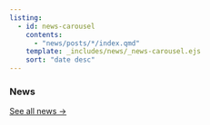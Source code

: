 ```yaml
---
listing:
  - id: news-carousel
    contents: 
      - "news/posts/*/index.qmd"
    template: _includes/news/_news-carousel.ejs
    sort: "date desc"
---
```


### News

::: {#news-carousel}
:::

[See all news &rarr;](news/)

```{=html}
<style>
/* Scoped styles for the news carousel to avoid conflicts with global themes */
#news-carousel-container {
  overflow: hidden;
  position: relative;
  width: 100%;
  cursor: grab;
}

#news-carousel-container.grabbing {
  cursor: grabbing;
}

#news-carousel-container #news-carousel-track {
  display: flex;
  align-items: stretch;
}

#news-carousel-container .news-carousel-slide {
  flex-shrink: 0;
  width: 33.3333%;
  padding: 0.5rem;
  box-sizing: border-box;
}

@media (max-width: 1024px) {
  #news-carousel-container .news-carousel-slide {
    width: 50%;
  }
}

@media (max-width: 768px) {
  #news-carousel-container .news-carousel-slide {
    width: 100%;
  }
}

#news-carousel-container .news-carousel-card {
  overflow: hidden;
  display: flex;
  flex-direction: column;
  height: 100%;
  text-decoration: none;
  border-radius: 0.5rem;
  transition: background-color 0.3s ease, border-color 0.3s ease;
  background-color: #f8f9fa;
  border: 1px solid #e9ecef;
  color: #212529;
}

#news-carousel-container .news-carousel-card:hover {
  background-color: #e9ecef;
  border-color: #dee2e6;
}

#news-carousel-container .news-carousel-card-body {
  flex-grow: 1;
  display: flex;
  flex-direction: column;
  padding: 1rem;
}

#news-carousel-container .news-carousel-title {
  white-space: nowrap;
  overflow: hidden;
  text-overflow: ellipsis;
  margin-bottom: 0.25rem;
  color: #212529;
  font-weight: 700;
}

#news-carousel-container .news-carousel-reading-time,
#news-carousel-container .news-carousel-description,
#news-carousel-container .news-carousel-attribution {
  color: #6c757d;
}

#news-carousel-container .news-carousel-reading-time {
  font-size: 0.9em;
  margin-bottom: 0.75rem;
}

#news-carousel-container .news-carousel-description {
  flex-grow: 1;
  display: -webkit-box;
  -webkit-box-orient: vertical;
  -webkit-line-clamp: 2;
  line-clamp: 2;
  overflow: hidden;
  text-overflow: ellipsis;
  margin-bottom: 1rem;
}

#news-carousel-container .news-carousel-attribution {
  display: flex;
  justify-content: space-between;
  align-items: flex-end;
  gap: 1em;
  font-size: 0.85em;
  margin-top: auto;
}

#news-carousel-container .news-carousel-author {
  white-space: nowrap;
  overflow: hidden;
  text-overflow: ellipsis;
  min-width: 0;
}

#news-carousel-container .news-carousel-date {
  white-space: nowrap;
  flex-shrink: 0;
}
</style>

<script>
document.addEventListener('DOMContentLoaded', function () {
    const carouselContainer = document.getElementById('news-carousel-container');
    const carouselTrack = document.getElementById('news-carousel-track');
    
    if (!carouselContainer || !carouselTrack || !carouselTrack.children.length) {
        return;
    }
    
    const slides = Array.from(carouselTrack.children);
    const displayDuration = 2000;
    let currentTranslate = 0;
    let prevTranslate = 0;
    let currentIndex = 0;
    let intervalId;
    
    // Interaction state variables
    let isDragging = false;
    let startPos = 0;
    let hasDragged = false;
    let wheelTimeout;
    let isWheeling = false;

    const getItemsPerView = () => {
        const width = window.innerWidth;
        if (width <= 768) return 1;
        if (width > 768 && width <= 1024) return 2;
        return 3;
    }

    const getPositionX = (event) => {
        return event.type.includes('mouse') ? event.pageX : event.touches[0].clientX;
    }
    
    const startAutoplay = () => {
        stopAutoplay();
        intervalId = setInterval(autoplayNext, displayDuration);
    }

    const stopAutoplay = () => {
        clearInterval(intervalId);
    }

    const setSliderPosition = () => {
        carouselTrack.style.transform = `translateX(${currentTranslate}px)`;
    }

    const setPositionByIndex = () => {
        if (slides.length === 0) return;

        const itemsPerView = getItemsPerView();
        const maxIndex = slides.length > itemsPerView ? slides.length - itemsPerView : 0;
        
        if (currentIndex > maxIndex) currentIndex = maxIndex;
        if (currentIndex < 0) currentIndex = 0;
        
        const slideWidth = slides[0].getBoundingClientRect().width;
        currentTranslate = currentIndex * -slideWidth;
        
        carouselTrack.style.transition = 'transform 0.4s ease-out';
        setSliderPosition();
    }

    const autoplayNext = () => {
        if (document.hidden || isDragging) return;
        const itemsPerView = getItemsPerView();
        const maxIndex = slides.length > itemsPerView ? slides.length - itemsPerView : 0;
        
        currentIndex++;
        if (currentIndex > maxIndex) {
            currentIndex = 0;
        }
        setPositionByIndex();
    }

    function handleDragStart(event) {
        isDragging = true;
        hasDragged = false;
        startPos = getPositionX(event);
        const style = window.getComputedStyle(carouselTrack);
        const matrix = new DOMMatrix(style.transform);
        prevTranslate = matrix.m41;
        carouselContainer.classList.add('grabbing');
        carouselTrack.style.transition = 'none';
        stopAutoplay();
    }

    function handleDragMove(event) {
        if (!isDragging) return;
        const currentPosition = getPositionX(event);
        currentTranslate = prevTranslate + currentPosition - startPos;
        setSliderPosition();
        if (Math.abs(currentPosition - startPos) > 10) {
            hasDragged = true;
        }
    }

    function handleDragEnd() {
        if (!isDragging) return;
        isDragging = false;
        carouselContainer.classList.remove('grabbing');
        const movedBy = currentTranslate - prevTranslate;
        const itemsPerView = getItemsPerView();
        const maxIndex = slides.length > itemsPerView ? slides.length - itemsPerView : 0;

        if (movedBy < -50 && currentIndex < maxIndex) {
            currentIndex++;
        }
        if (movedBy > 50 && currentIndex > 0) {
            currentIndex--;
        }

        setPositionByIndex();
        startAutoplay();
    }
    
    function handleWheel(event) {
        event.preventDefault();
        if (isWheeling) return;
        isWheeling = true;
        stopAutoplay();

        const itemsPerView = getItemsPerView();
        const maxIndex = slides.length > itemsPerView ? slides.length - itemsPerView : 0;
        const delta = event.deltaY;

        if (delta > 0) {
            if (currentIndex < maxIndex) currentIndex++;
        } else if (delta < 0) {
            if (currentIndex > 0) currentIndex--;
        }
        setPositionByIndex();

        clearTimeout(wheelTimeout);
        wheelTimeout = setTimeout(startAutoplay, 500);
        setTimeout(() => { isWheeling = false; }, 100);
    }
        
    carouselContainer.addEventListener('mousedown', handleDragStart);
    window.addEventListener('mouseup', handleDragEnd);
    window.addEventListener('mousemove', handleDragMove);
    
    carouselContainer.addEventListener('touchstart', handleDragStart, { passive: true });
    window.addEventListener('touchend', handleDragEnd);
    window.addEventListener('touchmove', handleDragMove, { passive: true });

    carouselContainer.addEventListener('click', (e) => {
        if (hasDragged) {
            e.preventDefault();
        }
    }, true);

    carouselContainer.addEventListener('wheel', handleWheel, { passive: false });
    
    carouselContainer.addEventListener('mouseenter', stopAutoplay);
    carouselContainer.addEventListener('mouseleave', startAutoplay);
    document.addEventListener('visibilitychange', () => document.hidden ? stopAutoplay() : startAutoplay());
    
    window.addEventListener('resize', setPositionByIndex);

    setPositionByIndex();
    startAutoplay();
});
</script>
```